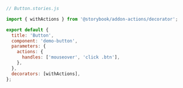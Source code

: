 ```js
// Button.stories.js

import { withActions } from '@storybook/addon-actions/decorator';

export default {
  title: 'Button',
  component: 'demo-button',
  parameters: {
    actions: {
      handles: ['mouseover', 'click .btn'],
    },
  },
  decorators: [withActions],
};
```
